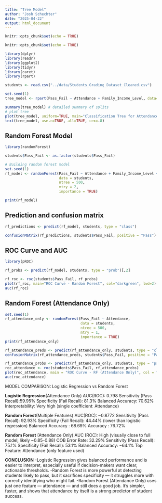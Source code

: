 ```yaml
---
title: "Tree Model"
author: "Josh Schechter"
date: "2025-04-22"
output: html_document
---
```



```r
knitr::opts_chunk$set(echo = TRUE)
```

```r
knitr::opts_chunk$set(echo = TRUE)
```

```r
library(dplyr)
library(readr)
library(ggplot2)
library(tidyr)
library(caret)
library(rpart)
```

```r
students <- read.csv("../data/Students_Grading_Dataset_Cleaned.csv")
```

```r
set.seed(1)
tree_model <- rpart(Pass_Fail ~ Attendance + Family_Income_Level, data=students, method="class", control = list(maxdepth = 4) )
```

```r
summary(tree_model) # detailed summary of splits
# plot tree 
plot(tree_model, uniform=TRUE, main="Classification Tree for Attendance")
text(tree_model, use.n=TRUE, all=TRUE, cex=.8)
```
## Random Forest Model
```r
library(randomForest)

students$Pass_Fail <- as.factor(students$Pass_Fail)

# Building random forest model
set.seed(1)
rf_model <- randomForest(Pass_Fail ~ Attendance + Family_Income_Level + Extracurricular_Activities + Internet_Access_at_Home,
                         data = students,
                         ntree = 500,
                         mtry = 2,
                         importance = TRUE)

print(rf_model)
```
## Prediction and confusion matrix
```r
rf_predictions <- predict(rf_model, students, type = "class")

confusionMatrix(rf_predictions, students$Pass_Fail, positive = "Pass")
```
## ROC Curve and AUC
```r
library(pROC)

rf_probs <- predict(rf_model, students, type = "prob")[,2]

rf_roc <- roc(students$Pass_Fail, rf_probs)
plot(rf_roc, main="ROC Curve - Random Forest", col="darkgreen", lwd=2)
auc(rf_roc)
```

## Random Forest (Attendance Only)
```r
set.seed(1)
rf_attendance_only <- randomForest(Pass_Fail ~ Attendance,
                                   data = students,
                                   ntree = 500,
                                   mtry = 1,
                                   importance = TRUE)
print(rf_attendance_only)

```
```r
rf_attendance_preds <- predict(rf_attendance_only, students, type = "class")
confusionMatrix(rf_attendance_preds, students$Pass_Fail, positive = "Pass")

rf_attendance_probs <- predict(rf_attendance_only, students, type = "prob")[,2]
roc_attendance <- roc(students$Pass_Fail, rf_attendance_probs)
plot(roc_attendance, main = "ROC Curve - RF (Attendance Only)", col = "purple", lwd = 2)
auc(roc_attendance)

```

MODEL COMPARISON: Logistic Regression vs Random Forest

**Logistic Regression**(Attendance Only)
AUC(ROC): 0.798
Sensitivity (Pass Recall):59.95%
Specificity (Fail Recall): 81.3%
Balanced Accuracy: 70.62%
Interpretability: Very high (single coefficient: Attendance)

**Random Forest**(Multiple Features)
AUC(ROC): ~0.8772 
Sensitivity (Pass Recall): 92.93%
Specificity (Fail Recall): 44.44% (lower than logistic regression)
Balanced Accuracy : 68.69%
Accuracy : 76.72%

**Random Forest** (Attendance Only)
AUC (ROC): High (visually close to full model, likely ~0.85–0.88)
OOB Error Rate: 32.29%
Sensitivity (Pass Recall): 75.1%
Specificity (Fail Recall): 53.1%
Balanced Accuracy: ~64.1%
Top Feature: Attendance (only feature used)

**CONCLUSION**
-Logistic Regression gives balanced performance and is easier to interpret, especially useful if decision-makers want clear, actionable thresholds.
-Random Forest is more powerful at detecting students likely to pass, but it sacrifices specificity — it struggles more with correctly identifying who might fail.
-Random Forest (Attendance Only) uses just one feature — attendance — and still does a good job. It's simpler, faster, and shows that attendance by itself is a strong predictor of student success.



